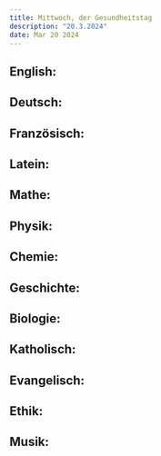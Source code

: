```yaml
---
title: Mittwoch, der Gesundheitstag
description: "20.3.2024"
date: Mar 20 2024
---
```


## English: 
## Deutsch: 
## Französisch: 
## Latein: 
## Mathe: 
## Physik: 
## Chemie: 
## Geschichte: 
## Biologie: 
## Katholisch: 
## Evangelisch: 
## Ethik: 
## Musik: 